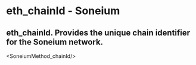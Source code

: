 # eth_chainId - Soneium

## eth_chainId. Provides the unique chain identifier for the Soneium network.


<SoneiumMethod_chainId/>
